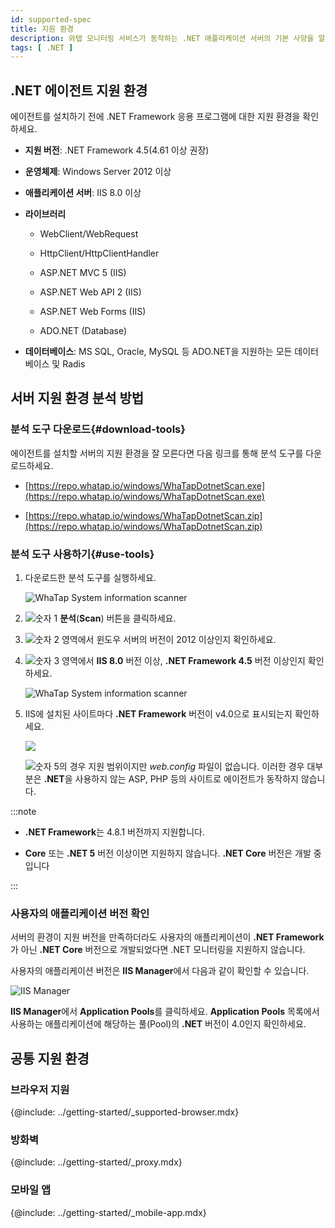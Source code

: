 ```yaml
---
id: supported-spec
title: 지원 환경
description: 와탭 모니터링 서비스가 동작하는 .NET 애플리케이션 서버의 기본 사양을 알아보세요.
tags: [ .NET ]
---
```


## .NET 에이전트 지원 환경

에이전트를 설치하기 전에 .NET Framework 응용 프로그램에 대한 지원 환경을 확인하세요.

* **지원 버전**: .NET Framework 4.5(4.61 이상 권장)

* **운영체제**: Windows Server 2012 이상

* **애플리케이션 서버**: IIS 8.0 이상

* **라이브러리**

  * WebClient/WebRequest

  * HttpClient/HttpClientHandler

  * ASP.NET MVC 5 (IIS)

  * ASP.NET Web API 2 (IIS)

  * ASP.NET Web Forms (IIS)

  * ADO.NET (Database)

* **데이터베이스**: MS SQL, Oracle, MySQL 등 ADO.NET을 지원하는 모든 데이터 베이스 및 Radis

## 서버 지원 환경 분석 방법

### 분석 도구 다운로드{#download-tools}

에이전트를 설치할 서버의 지원 환경을 잘 모른다면 다음 링크를 통해 분석 도구를 다운로드하세요.

* [https://repo.whatap.io/windows/WhaTapDotnetScan.exe](https://repo.whatap.io/windows/WhaTapDotnetScan.exe)

* [https://repo.whatap.io/windows/WhaTapDotnetScan.zip](https://repo.whatap.io/windows/WhaTapDotnetScan.zip)

### 분석 도구 사용하기{#use-tools}

1. 다운로드한 분석 도구를 실행하세요.

    ![WhaTap System information scanner](/img/apm-dotnet-analystic-env-01.png)

1. ![숫자 1](/img/number-01.png) **분석**(**Scan**) 버튼을 클릭하세요.

1. ![숫자 2](/img/number-02.png) 영역에서 윈도우 서버의 버전이 2012 이상인지 확인하세요.

1. ![숫자 3](/img/number-03.png) 영역에서 **IIS 8.0** 버전 이상, **.NET Framework 4.5** 버전 이상인지 확인하세요.

    ![WhaTap System information scanner](/img/apm-dotnet-analystic-env-02.png)

1. IIS에 설치된 사이트마다 **.NET Framework** 버전이 v4.0으로 표시되는지 확인하세요.

    ![](/img/apm-dotnet-analystic-env-03.png)

    ![숫자 5](/img/number-05.png)의 경우 지원 범위이지만 *web.config* 파일이 없습니다. 이러한 경우 대부분은 **.NET**을 사용하지 않는 ASP, PHP 등의 사이트로 에이전트가 동작하지 않습니다.

:::note

* **.NET Framework**는 4.8.1 버전까지 지원합니다.

* **Core** 또는 **.NET 5** 버전 이상이면 지원하지 않습니다. **.NET Core** 버전은 개발 중입니다

:::

### 사용자의 애플리케이션 버전 확인

서버의 환경이 지원 버전을 만족하더라도 사용자의 애플리케이션이 **.NET Framework**가 아닌 **.NET Core** 버전으로 개발되었다면 .NET 모니터링을 지원하지 않습니다.

사용자의 애플리케이션 버전은 **IIS Manager**에서 다음과 같이 확인할 수 있습니다.

![IIS Manager](/img/apm-dotnet-application-pool.png)

**IIS Manager**에서 **Application Pools**를 클릭하세요. **Application Pools** 목록에서 사용하는 애플리케이션에 해당하는 풀(Pool)의 **.NET** 버전이 4.0인지 확인하세요.


## 공통 지원 환경

### 브라우저 지원

{@include: ../getting-started/_supported-browser.mdx}  

### 방화벽

{@include: ../getting-started/_proxy.mdx} 

### 모바일 앱

{@include: ../getting-started/_mobile-app.mdx} 